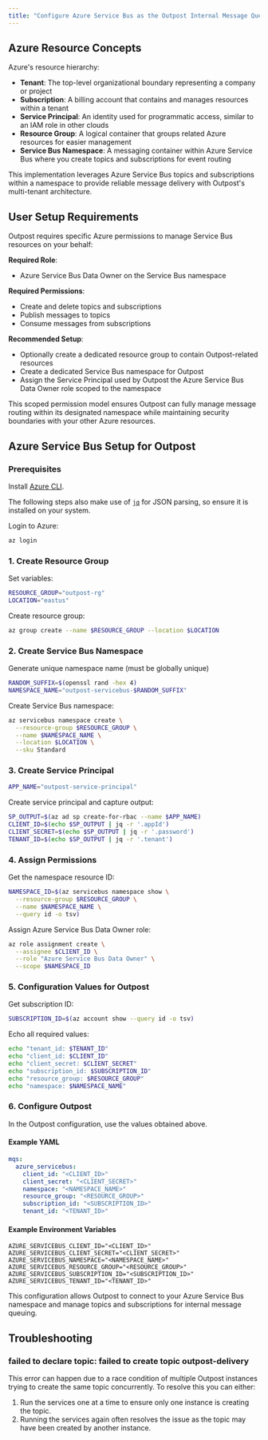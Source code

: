 ```yaml
---
title: "Configure Azure Service Bus as the Outpost Internal Message Queue"
---
```


## Azure Resource Concepts

Azure's resource hierarchy:

- **Tenant**: The top-level organizational boundary representing a company or project
- **Subscription**: A billing account that contains and manages resources within a tenant
- **Service Principal**: An identity used for programmatic access, similar to an IAM role in other clouds
- **Resource Group**: A logical container that groups related Azure resources for easier management
- **Service Bus Namespace**: A messaging container within Azure Service Bus where you create topics and subscriptions for event routing

This implementation leverages Azure Service Bus topics and subscriptions within a namespace to provide reliable message delivery with Outpost's multi-tenant architecture.

## User Setup Requirements

Outpost requires specific Azure permissions to manage Service Bus resources on your behalf:

**Required Role**:

- Azure Service Bus Data Owner on the Service Bus namespace

**Required Permissions**:

- Create and delete topics and subscriptions
- Publish messages to topics
- Consume messages from subscriptions

**Recommended Setup**:

- Optionally create a dedicated resource group to contain Outpost-related resources
- Create a dedicated Service Bus namespace for Outpost
- Assign the Service Principal used by Outpost the Azure Service Bus Data Owner role scoped to the namespace

This scoped permission model ensures Outpost can fully manage message routing within its designated namespace while maintaining security boundaries with your other Azure resources.

## Azure Service Bus Setup for Outpost

### Prerequisites

Install [Azure CLI](https://docs.microsoft.com/en-us/cli/azure/install-azure-cli).

The following steps also make use of [`jq`](https://jqlang.org/) for JSON parsing, so ensure it is installed on your system.

Login to Azure:

```bash
az login
```

### 1. Create Resource Group

Set variables:

```bash
RESOURCE_GROUP="outpost-rg"
LOCATION="eastus"
```

Create resource group:

```bash
az group create --name $RESOURCE_GROUP --location $LOCATION
```

### 2. Create Service Bus Namespace

Generate unique namespace name (must be globally unique)

```bash
RANDOM_SUFFIX=$(openssl rand -hex 4)
NAMESPACE_NAME="outpost-servicebus-$RANDOM_SUFFIX"
```

Create Service Bus namespace:

```bash
az servicebus namespace create \
  --resource-group $RESOURCE_GROUP \
  --name $NAMESPACE_NAME \
  --location $LOCATION \
  --sku Standard
```

### 3. Create Service Principal

```bash
APP_NAME="outpost-service-principal"
```

Create service principal and capture output:

```bash
SP_OUTPUT=$(az ad sp create-for-rbac --name $APP_NAME)
CLIENT_ID=$(echo $SP_OUTPUT | jq -r '.appId')
CLIENT_SECRET=$(echo $SP_OUTPUT | jq -r '.password')
TENANT_ID=$(echo $SP_OUTPUT | jq -r '.tenant')
```

### 4. Assign Permissions

Get the namespace resource ID:

```bash
NAMESPACE_ID=$(az servicebus namespace show \
  --resource-group $RESOURCE_GROUP \
  --name $NAMESPACE_NAME \
  --query id -o tsv)
```

Assign Azure Service Bus Data Owner role:

```bash
az role assignment create \
  --assignee $CLIENT_ID \
  --role "Azure Service Bus Data Owner" \
  --scope $NAMESPACE_ID
```

### 5. Configuration Values for Outpost

Get subscription ID:

```bash
SUBSCRIPTION_ID=$(az account show --query id -o tsv)
```

Echo all required values:

```bash
echo "tenant_id: $TENANT_ID"
echo "client_id: $CLIENT_ID"
echo "client_secret: $CLIENT_SECRET"
echo "subscription_id: $SUBSCRIPTION_ID"
echo "resource_group: $RESOURCE_GROUP"
echo "namespace: $NAMESPACE_NAME"
```

### 6. Configure Outpost

In the Outpost configuration, use the values obtained above.

#### Example YAML

```yaml
mqs:
  azure_servicebus:
    client_id: "<CLIENT_ID>"
    client_secret: "<CLIENT_SECRET>"
    namespace: "<NAMESPACE_NAME>"
    resource_group: "<RESOURCE_GROUP>"
    subscription_id: "<SUBSCRIPTION_ID>"
    tenant_id: "<TENANT_ID>"
```

#### Example Environment Variables

```
AZURE_SERVICEBUS_CLIENT_ID="<CLIENT_ID>"
AZURE_SERVICEBUS_CLIENT_SECRET="<CLIENT_SECRET>"
AZURE_SERVICEBUS_NAMESPACE="<NAMESPACE_NAME>"
AZURE_SERVICEBUS_RESOURCE_GROUP="<RESOURCE_GROUP>"
AZURE_SERVICEBUS_SUBSCRIPTION_ID="<SUBSCRIPTION_ID>"
AZURE_SERVICEBUS_TENANT_ID="<TENANT_ID>"
```

This configuration allows Outpost to connect to your Azure Service Bus namespace and manage topics and subscriptions for internal message queuing.

## Troubleshooting

### failed to declare topic: failed to create topic outpost-delivery

This error can happen due to a race condition of multiple Outpost instances trying to create the same topic concurrently. To resolve this you can either:

1. Run the services one at a time to ensure only one instance is creating the topic.
2. Running the services again often resolves the issue as the topic may have been created by another instance.
